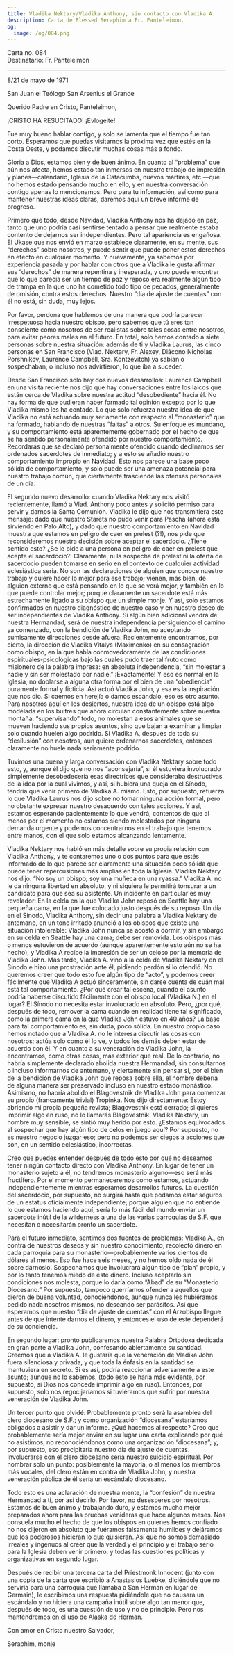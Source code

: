 ```yaml
---
title: Vladika Nektary/Vladika Anthony, sin contacto con Vladika A.
description: Carta de Blessed Seraphim a Fr. Panteleimon.
og:
  image: /og/084.png
---
```


<div style={{textAlign:'right', fontFamily:'monospace'}}>Carta no. 084</div>
<div style={{textAlign:'left', fontFamily:'monospace'}}>Destinatario: Fr. Panteleimon</div>

---

8/21 de mayo de 1971

San Juan el Teólogo San Arsenius el Grande

Querido Padre en Cristo, Panteleimon,

¡CRISTO HA RESUCITADO! ¡Evlogeite!

Fue muy bueno hablar contigo, y solo se lamenta que el tiempo fue tan corto. Esperamos que puedas visitarnos la próxima vez que estés en la Costa Oeste, y podamos discutir muchas cosas más a fondo.

Gloria a Dios, estamos bien y de buen ánimo. En cuanto al “problema” que aún nos afecta, hemos estado tan inmersos en nuestro trabajo de impresión y planes—calendario, Iglesia de la Catacumba, nuevos mártires, etc.—que no hemos estado pensando mucho en ello, y en nuestra conversación contigo apenas lo mencionamos. Pero para tu información, así como para mantener nuestras ideas claras, daremos aquí un breve informe de progreso.

Primero que todo, desde Navidad, Vladika Anthony nos ha dejado en paz, tanto que uno podría casi sentirse tentado a pensar que realmente estaba contento de dejarnos ser independientes. Pero tal apariencia es engañosa. El Ukase que nos envió en marzo establece claramente, en su mente, sus “derechos” sobre nosotros, y puede sentir que puede poner estos derechos en efecto en cualquier momento. Y nuevamente, ya sabemos por experiencia pasada y por hablar con otros que a Vladika le gusta afirmar sus “derechos” de manera repentina y inesperada, y uno puede encontrar que lo que parecía ser un tiempo de paz y reposo era realmente algún tipo de trampa en la que uno ha cometido todo tipo de pecados, generalmente de omisión, contra estos derechos. Nuestro “día de ajuste de cuentas” con él no está, sin duda, muy lejos.

Por favor, perdona que hablemos de una manera que podría parecer irrespetuosa hacia nuestro obispo, pero sabemos que tú eres tan consciente como nosotros de ser realistas sobre tales cosas entre nosotros, para evitar peores males en el futuro. En total, solo hemos contado a siete personas sobre nuestra situación: además de ti y Vladika Laurus, las cinco personas en San Francisco (Vlad. Nektary, Fr. Alexey, Diácono Nicholas Porshnikov, Laurence Campbell, Sra. Kontzevitch) ya sabían o sospechaban, o incluso nos advirtieron, lo que iba a suceder.

Desde San Francisco solo hay dos nuevos desarrollos: Laurence Campbell en una visita reciente nos dijo que hay conversaciones entre los laicos que están cerca de Vladika sobre nuestra actitud “desobediente” hacia él. No hay forma de que pudieran haber formado tal opinión excepto por lo que Vladika mismo les ha contado. Lo que solo refuerza nuestra idea de que Vladika no está actuando muy seriamente con respecto al “monasterio” que ha formado, hablando de nuestras “faltas” a otros. Su enfoque es mundano, y su comportamiento está aparentemente gobernado por el hecho de que se ha sentido personalmente ofendido por nuestro comportamiento. Recordarás que se declaró personalmente ofendido cuando declinamos ser ordenados sacerdotes de inmediato; y a esto se añadió nuestro comportamiento impropio en Navidad. Esto nos parece una base poco sólida de comportamiento, y solo puede ser una amenaza potencial para nuestro trabajo común, que ciertamente trasciende las ofensas personales de un día.

El segundo nuevo desarrollo: cuando Vladika Nektary nos visitó recientemente, llamó a Vlad. Anthony poco antes y solicitó permiso para servir y darnos la Santa Comunión. Vladika le dijo que nos transmitiera este mensaje: dado que nuestro Starets no pudo venir para Pascha (ahora está sirviendo en Palo Alto), y dado que nuestro comportamiento en Navidad muestra que estamos en peligro de caer en prelest (?!), nos pide que reconsideremos nuestra decisión sobre aceptar el sacerdocio. ¿Tiene sentido esto? ¿Se le pide a una persona en peligro de caer en prelest que acepte el sacerdocio?! Claramente, ni la sospecha de prelest ni la oferta de sacerdocio pueden tomarse en serio en el contexto de cualquier actividad eclesiástica seria. No son las declaraciones de alguien que conoce nuestro trabajo y quiere hacer lo mejor para ese trabajo; vienen, más bien, de alguien externo que está pensando en lo que se verá mejor, y también en lo que puede controlar mejor; porque claramente un sacerdote está más estrechamente ligado a su obispo que un simple monje. Y así, solo estamos confirmados en nuestro diagnóstico de nuestro caso y en nuestro deseo de ser independientes de Vladika Anthony. Si algún bien adicional vendrá de nuestra Hermandad, será de nuestra independencia persiguiendo el camino ya comenzado, con la bendición de Vladika John, no aceptando sumisamente direcciones desde afuera. Recientemente encontramos, por cierto, la dirección de Vladika Vitalys (Maximenko) en su consagración como obispo, en la que habla conmovedoramente de las condiciones espirituales-psicológicas bajo las cuales pudo traer tal fruto como misionero de la palabra impresa: en absoluta independencia, “sin molestar a nadie y sin ser molestado por nadie.” ¡Exactamente! Y eso es normal en la Iglesia, no doblarse a alguna otra forma por el bien de una “obediencia” puramente formal y ficticia. Así actuó Vladika John, y esa es la inspiración que nos dio. Si caemos en herejía o damos escándalo, eso es otro asunto. Para nosotros aquí en los desiertos, nuestra idea de un obispo está algo modelada en los buitres que ahora circulan constantemente sobre nuestra montaña: “supervisando” todo, no molestan a esos animales que se mueven haciendo sus propios asuntos, sino que bajan a examinar y limpiar solo cuando huelen algo podrido. Si Vladika A, después de toda su “desilusión” con nosotros, aún quiere ordenarnos sacerdotes, entonces claramente no huele nada seriamente podrido.

Tuvimos una buena y larga conversación con Vladika Nektary sobre todo esto, y, aunque él dijo que no nos “aconsejaría”, si él estuviera involucrado simplemente desobedecería esas directrices que consideraba destructivas de la idea por la cual vivimos, y así, si hubiera una queja en el Sínodo, tendría que venir primero de Vladika A. mismo. Esto, por supuesto, refuerza lo que Vladika Laurus nos dijo sobre no tomar ninguna acción formal, pero no obstante expresar nuestro desacuerdo con tales acciones. Y así, estamos esperando pacientemente lo que vendrá, contentos de que al menos por el momento no estamos siendo molestados por ninguna demanda urgente y podemos concentrarnos en el trabajo que tenemos entre manos, con el que solo estamos alcanzando lentamente.

Vladika Nektary nos habló en más detalle sobre su propia relación con Vladika Anthony, y te contaremos uno o dos puntos para que estés informado de lo que parece ser claramente una situación poco sólida que puede tener repercusiones más amplias en toda la Iglesia. Vladika Nektary nos dijo: “No soy un obispo; soy una muñeca en una ryassa.” Vladika A. no le da ninguna libertad en absoluto, y ni siquiera le permitirá tonsurar a un candidato para que sea su asistente. Un incidente en particular es muy revelador: En la celda en la que Vladika John reposó en Seattle hay una pequeña cama, en la que fue colocado justo después de su reposo. Un día en el Sínodo, Vladika Anthony, sin decir una palabra a Vladika Nektary de antemano, en un tono irritado anunció a los obispos que existe una situación intolerable: Vladika John nunca se acostó a dormir, y sin embargo en su celda en Seattle hay una cama; debe ser removida. Los obispos más o menos estuvieron de acuerdo (aunque aparentemente esto aún no se ha hecho), y Vladika A recibe la impresión de ser un celoso por la memoria de Vladika John. Más tarde, Vladika A. vino a la celda de Vladika Nektary en el Sínodo e hizo una prostración ante él, pidiendo perdón si lo ofendió. No queremos creer que todo esto fue algún tipo de “acto”, y podemos creer fácilmente que Vladika A actuó sinceramente, sin darse cuenta de cuán mal está tal comportamiento. ¿Por qué crear tal escena, cuando el asunto podría haberse discutido fácilmente con el obispo local (Vladika N.) en el lugar? El Sínodo no necesita estar involucrado en absoluto. Pero, ¿por qué, después de todo, remover la cama cuando en realidad tiene tal significado, como la primera cama en la que Vladika John estuvo en 40 años? La base para tal comportamiento es, sin duda, poco sólida. En nuestro propio caso hemos notado que a Vladika A. no le interesa discutir las cosas con nosotros; actúa solo como él lo ve, y todos los demás deben estar de acuerdo con él. Y en cuanto a su veneración de Vladika John, la encontramos, como otras cosas, más exterior que real. De lo contrario, no habría simplemente declarado abolida nuestra Hermandad, sin consultarnos o incluso informarnos de antemano, y ciertamente sin pensar si, por el bien de la bendición de Vladika John que reposa sobre ella, el nombre debería de alguna manera ser preservado incluso en nuestro estado monástico. Asimismo, no habría abolido el Blagovestnik de Vladika John para comenzar su propio (francamente trivial) Tropinka. Nos dijo directamente: Estoy abriendo mi propia pequeña revista; Blagovestnik está cerrado; si quieres imprimir algo en ruso, no lo llamarás Blagovestnik. Vladika Nektary, un hombre muy sensible, se sintió muy herido por esto. ¿Estamos equivocados al sospechar que hay algún tipo de celos en juego aquí? Por supuesto, no es nuestro negocio juzgar eso; pero no podemos ser ciegos a acciones que son, en un sentido eclesiástico, incorrectas.

Creo que puedes entender después de todo esto por qué no deseamos tener ningún contacto directo con Vladika Anthony. En lugar de tener un monasterio sujeto a él, no tendremos monasterio alguno—eso será más fructífero. Por el momento permaneceremos como estamos, actuando independientemente mientras esperamos desarrollos futuros. La cuestión del sacerdocio, por supuesto, no surgirá hasta que podamos estar seguros de un estatus oficialmente independiente; porque alguien que no entiende lo que estamos haciendo aquí, sería lo más fácil del mundo enviar un sacerdote inútil de la wilderness a una de las varias parroquias de S.F. que necesitan o necesitarán pronto un sacerdote.

Para el futuro inmediato, sentimos dos fuentes de problemas: Vladika A., en contra de nuestros deseos y sin nuestro conocimiento, recolectó dinero en cada parroquia para su monasterio—probablemente varios cientos de dólares al menos. Eso fue hace seis meses, y no hemos oído nada de él sobre dárnoslo. Sospechamos que involucrará algún tipo de “plan” propio, y por lo tanto tenemos miedo de este dinero. Incluso aceptarlo sin condiciones nos molesta, porque lo daría como “Abad” de su “Monasterio Diocesano.” Por supuesto, tampoco querríamos ofender a aquellos que dieron de buena voluntad, conociéndonos, aunque nunca les hubiéramos pedido nada nosotros mismos, no deseando ser parásitos. Así que esperamos que nuestro “día de ajuste de cuentas” con el Arzobispo llegue antes de que intente darnos el dinero, y entonces el uso de este dependerá de su conciencia.

En segundo lugar: pronto publicaremos nuestra Palabra Ortodoxa dedicada en gran parte a Vladika John, confesando abiertamente su santidad. Creemos que a Vladika A. le gustaría que la veneración de Vladika John fuera silenciosa y privada, y que toda la énfasis en la santidad se mantuviera en secreto. Si es así, podría reaccionar adversamente a este asunto; aunque no lo sabemos, (todo esto se haría más evidente, por supuesto, si Dios nos concede imprimir algo en ruso). Entonces, por supuesto, solo nos regocijaríamos si tuviéramos que sufrir por nuestra veneración de Vladika John.

Un tercer punto que olvidé: Probablemente pronto será la asamblea del clero diocesano de S.F.; y como organización “diocesana” estaríamos obligados a asistir y dar un informe. ¿Qué hacemos al respecto? Creo que probablemente sería mejor enviar en su lugar una carta explicando por qué no asistimos, no reconociéndonos como una organización “diocesana”; y, por supuesto, eso precipitaría nuestro día de ajuste de cuentas. Involucrarse con el clero diocesano sería nuestro suicidio espiritual. Por nombrar solo un punto: posiblemente la mayoría, o al menos los miembros más vocales, del clero están en contra de Vladika John, y nuestra veneración pública de él sería un escándalo diocesano.

Todo esto es una aclaración de nuestra mente, la “confesión” de nuestra Hermandad a ti, por así decirlo. Por favor, no desesperes por nosotros. Estamos de buen ánimo y trabajando duro, y estamos mucho mejor preparados ahora para las pruebas venideras que hace algunos meses. Nos consuela mucho el hecho de que los obispos en quienes hemos confiado no nos dijeron en absoluto que fuéramos falsamente humildes y dejáramos que los poderosos hicieran lo que quisieran. Así que no somos demasiado irreales y ingenuos al creer que la verdad y el principio y el trabajo serio para la Iglesia deben venir primero, y todas las cuestiones políticas y organizativas en segundo lugar.

Después de recibir una tercera carta del Priestmonk Innocent (junto con una copia de la carta que escribió a Anastasios Luebke, diciéndole que no serviría para una parroquia que llamaba a San Herman en lugar de Germain), le escribimos una respuesta pidiéndole que no causara un escándalo y no hiciera una campaña inútil sobre algo tan menor que, después de todo, es una cuestión de uso y no de principio. Pero nos mantendremos en el uso de Alaska de Herman.

Con amor en Cristo nuestro Salvador,

Seraphim, monje